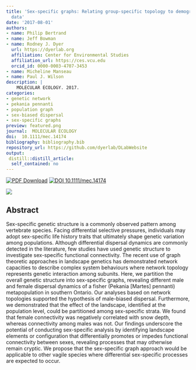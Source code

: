 ```yaml
---
title: 'Sex-specific graphs: Relating group-specific topology to demographic and landscape
  data'
date: '2017-08-01'
authors:
- name: Philip Bertrand
- name: Jeff Bowman
- name: Rodney J. Dyer
  url: https://dyerlab.org
  affiliation: Center for Environmental Studies
  affiliation_url: https://ces.vcu.edu
  orcid_id: 0000-0003-4707-3453
- name: Micheline Manseau
- name: Paul J. Wilson
description: |
    MOLECULAR ECOLOGY. 2017.  
categories: 
- genetic network
- pekania pennanti
- population graph
- sex-biased dispersal
- sex-specific graphs
preview: featured.png
journal:  MOLECULAR ECOLOGY
doi:  10.1111/mec.14174
bibliography: bibliography.bib
repository_url: https://github.com/dyerlab/DLabWebsite
output:
 distill::distill_article:
  self_contained: no
---
```


 [![PDF Download](https://img.shields.io/badge/PDF-21B02C.svg)](https://drive.google.com/file/d/0B0T81CzLjtfPZkU4VlBTQXBtRjQ/view?usp=sharing) [![ DOI 10.1111/mec.14174](http://img.shields.io/badge/DOI-474747.svg)](https://doi.org/10.1111/mec.14174)

![]( featured.png )

## Abstract

Sex-specific genetic structure is a commonly observed pattern among vertebrate species. Facing differential selective pressures, individuals may adopt sex-specific life history traits that ultimately shape genetic variation among populations. Although differential dispersal dynamics are commonly detected in the literature, few studies have used genetic structure to investigate sex-specific functional connectivity. The recent use of graph theoretic approaches in landscape genetics has demonstrated network capacities to describe complex system behaviours where network topology represents genetic interaction among subunits. Here, we partition the overall genetic structure into sex-specific graphs, revealing different male and female dispersal dynamics of a fisher (Pekania [Martes] pennanti) metapopulation in southern Ontario. Our analyses based on network topologies supported the hypothesis of male-biased dispersal. Furthermore, we demonstrated that the effect of the landscape, identified at the population level, could be partitioned among sex-specific strata. We found that female connectivity was negatively correlated with snow depth, whereas connectivity among males was not. Our findings underscore the potential of conducting sex-specific analysis by identifying landscape elements or configuration that differentially promotes or impedes functional connectivity between sexes, revealing processes that may otherwise remain cryptic. We propose that the sex-specific graph approach would be applicable to other vagile species where differential sex-specific processes are expected to occur.
